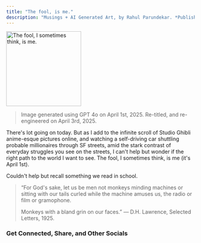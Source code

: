 ```yaml
---
title: "The fool, is me."
description: "Musings + AI Generated Art, by Rahul Parundekar. *Published on 1st April, 2025*."
---
```

<img height="200" src="/images/ChatGPT Image Apr 3, 2025, 11_57_34 PM.png" title="The fool, I sometimes think, is me."/>

> Image generated using GPT 4o on April 1st, 2025. Re-titled, and re-engineered on April 3rd, 2025.

There's lot going on today. But as I add to the infinite scroll of Studio Ghibli anime-esque pictures online, 
and watching a self-driving car shuttling probable millionaires through SF streets, amid the stark contrast of everyday struggles you see on the streets,
I can't help but wonder if the right path to the world I want to see. The fool, I sometimes think, is me (it's April 1st). 

Couldn't help but recall something we read in school. 

> “For God's sake, let us be men
> not monkeys minding machines
> or sitting with our tails curled
> while the machine amuses us, the radio or film or gramophone.
> 
> Monkeys with a bland grin on our faces.”
>        ― D.H. Lawrence, Selected Letters, 1925.

### Get Connected, Share, and Other Socials

<CardGroup>
  <Card 
    title="Share on LinkedIn" 
    description="Share this article on LinkedIn." 
    href="http://www.linkedin.com/shareArticle?mini=true&url=https://blog.elevate.do/musings/aprils-fool" 
  />
  <Card 
    title="Share on X/Twitter" 
    description="Tweet this article to your followers." 
    href="https://twitter.com/intent/tweet?url=https://blog.elevate.do/musings/aprils-fool" 
  />
  <Card 
    title="Have thoughts? I'd love to chat!" 
    description="Schedule a conversation with me." 
    href="https://calendar.app.google/a5e29gFgjHRiKaPV9" 
  />
  <Card 
		title="More about Rahul and Elevate.do" 
		description="More about Rahul, Elevate Human Experiences, LLC, and services offered" 
		href="https://elevate.do" 
	/>
</CardGroup>